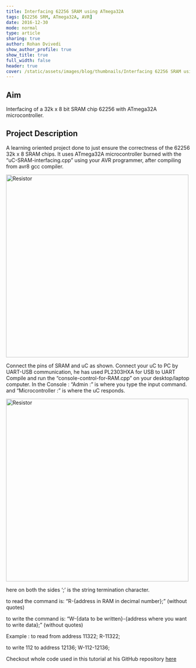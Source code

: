 ```yaml
---
title: Interfacing 62256 SRAM using ATmega32A
tags: [62256 SRM, ATmega32A, AVR]
date: 2016-12-30
mode: normal
type: article
sharing: true
author: Rohan Dvivedi
show_author_profile: true
show_title: true
full_width: false
header: true
cover: /static/assets/images/blog/thumbnails/Interfacing 62256 SRAM using ATmega32A.png
---
```


## Aim

Interfacing of a 32k x 8 bit SRAM chip 62256 with ATmega32A microcontroller.

## Project Description

A learning oriented project done to just ensure the correctness of the 62256 32k x 8 SRAM chips. It uses ATmega32A microcontroller burned with the “uC-SRAM-interfacing.cpp” using your AVR programmer, after compiling from avr8 gcc compiler.

<Image
  src="/static/assets/images/blog/thumbnails/Interfacing 62256 SRAM using ATmega32A.png"
  alt="Resistor"
  width="500"
  height="500"
/>

Connect the pins of SRAM and uC as shown. Connect your uC to PC by UART-USB communication, he has used PL2303HXA for USB to UART Compile and run the “console-control-for-RAM.cpp” on your desktop/laptop computer. In the Console : “Admin :” is where you type the input command. and “Microcontroller :” is where the uC responds.

<Image
  src="/static/assets/images/blog/Interfacing-SRAM/1.png"
  alt="Resistor"
  width="500"
  height="500"
/>

here on both the sides ‘;’ is the string termination character.

to read the command is: “R-{address in RAM in decimal number};” (without quotes)

to write the command is: “W-{data to be written}-{address where you want to write data};” (without quotes)

Example : to read from address 11322; R-11322;

to write 112 to address 12136; W-112-12136;

Checkout whole code used in this tutorial at his GitHub repository [here](https://github.com/RohanVDvivedi/Interfacing-62256-32Kx8bit-SRAM-using-ATmega32A)

<EmbedItem url="https://www.youtube.com/embed/psKOW52DNus" />
